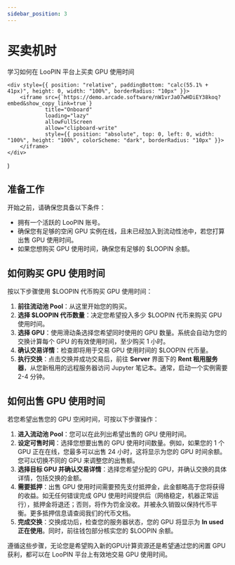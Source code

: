 ```yaml
---
sidebar_position: 3
---
```


# 买卖机时

学习如何在 LooPIN 平台上买卖 GPU 使用时间

    <div style={{ position: "relative", paddingBottom: "calc(55.1% + 41px)", height: 0, width: "100%", borderRadius: "10px" }}>
        <iframe src={`https://demo.arcade.software/nW1vrJa07wHDiEY38koq?embed&show_copy_link=true`}
                title="Onboard"
                loading="lazy"
                allowFullScreen
                allow="clipboard-write"
                style={{ position: "absolute", top: 0, left: 0, width: "100%", height: "100%", colorScheme: "dark", borderRadius: "10px" }}>
        </iframe>
    </div>
)

<Arcade/>

## 准备工作

开始之前，请确保您具备以下条件：
- 拥有一个活跃的 LooPIN 账号。
- 确保您有足够的空闲 GPU 实例在线，且未已经加入到流动性池中，若您打算出售 GPU 使用时间。
- 如果您想购买 GPU 使用时间，确保您有足够的 $LOOPIN 余额。

## 如何购买 GPU 使用时间

按以下步骤使用 $LOOPIN 代币购买 GPU 使用时间：

1. **前往流动池 Pool**：从这里开始您的购买。
2. **选择 $LOOPIN 代币数量**：决定您希望投入多少 $LOOPIN 代币来购买 GPU 使用时间。
3. **选择 GPU**：使用滑动条选择您希望同时使用的 GPU 数量。系统会自动为您的交换计算每个 GPU 的有效使用时间，至少购买 1 小时。
4. **确认交易详情**：检查即将用于交易 GPU 使用时间的 $LOOPIN 代币量。
5. **执行交换**：点击交换并成功交易后，前往 **Server** 界面下的 **Rent 租用服务器**，从您新租用的远程服务器访问 Jupyter 笔记本。通常，启动一个实例需要 2-4 分钟。

## 如何出售 GPU 使用时间

若您希望出售您的 GPU 空闲时间，可按以下步骤操作：

1. **进入流动池 Pool**：您可以在此列出希望出售的 GPU 使用时间。
2. **设定可售时间**：选择您想要出售的 GPU 使用时间数量。例如，如果您的 1 个 GPU 正在在线，您最多可以出售 24 小时，这将显示为您的 GPU 时间余额。您可以切换不同的 GPU 来调整您的出售额。
3. **选择目标 GPU 并确认交易详情**：选择您希望分配的 GPU，并确认交换的具体详情，包括交换的金额。
4. **需要抵押**：出售 GPU 使用时间需要预先支付抵押金，此金额略高于您将获得的收益。如无任何错误完成 GPU 使用时间提供后（网络稳定，机器正常运行），抵押金将退还；否则，将作为罚金没收。并被永久销毁以保持代币平衡。更多抵押信息请查阅我们的代币文档。
5. **完成交换**：交换成功后，检查您的服务器状态，您的 GPU 将显示为 **In used 正在使用**。同时，前往钱包部分核实您的 $LOOPIN 余额。

遵循这些步骤，无论您是希望购入新的GPU计算资源还是希望通过您的闲置 GPU 获利，都可以在 LooPIN 平台上有效地交易 GPU 使用时间。

